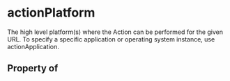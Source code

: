   

# actionPlatform

The high level platform(s) where the Action can be performed for the given URL. To specify a specific application or operating system instance, use actionApplication.

## Property of



